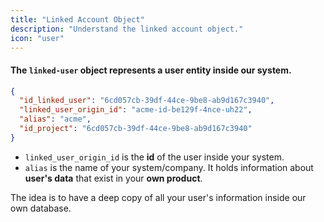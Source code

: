 ```yaml
---
title: "Linked Account Object"
description: "Understand the linked account object."
icon: "user"
---
```


#### The `linked-user` object represents a user entity inside our system.

```json JSON
{
  "id_linked_user": "6cd057cb-39df-44ce-9be8-ab9d167c3940",
  "linked_user_origin_id": "acme-id-be129f-4nce-uh22",
  "alias": "acme",
  "id_project": "6cd057cb-39df-44ce-9be8-ab9d167c3940"
}
```

- `linked_user_origin_id` is the **id** of the user inside your system.
- `alias` is the name of your system/company. It holds information about **user's data**
  that exist in your **own product**.

The idea is to have a deep copy of all your user's information inside our own database.
